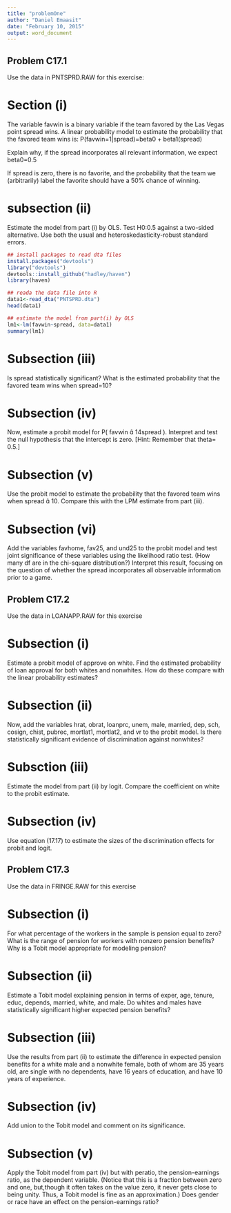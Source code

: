 ```yaml
---
title: "problemOne"
author: "Daniel Emaasit"
date: "February 10, 2015"
output: word_document
---
```


## Problem C17.1
Use the data in PNTSPRD.RAW for this exercise:

# Section (i)
The variable favwin is a binary variable if the team favored by the Las Vegas
point spread wins. A linear probability model to estimate the probability that the favored team wins is:
P(favwin=1|spread)=beta0 + beta1(spread)

Explain why, if the spread incorporates all relevant information, we expect beta0=0.5

If spread is zero, there is no favorite, and the probability that the team we (arbitrarily) label the favorite should have a 50% chance of winning.

# subsection (ii)

Estimate the model from part (i) by OLS. Test H0:0.5 against a two-sided
alternative. Use both the usual and heteroskedasticity-robust standard errors.

```r
## install packages to read dta files
install.packages("devtools")
library("devtools")
devtools::install_github("hadley/haven")
library(haven)

## reada the data file into R
data1<-read_dta("PNTSPRD.dta")
head(data1)

## estimate the model from part(i) by OLS
lm1<-lm(favwin~spread, data=data1)
summary(lm1)
```

# Subsection (iii)
Is spread statistically significant? What is the estimated probability that the
favored team wins when spread=10?

   

# Subsection (iv)
Now, estimate a probit model for P( favwin  1spread ). Interpret and test the null hypothesis that the intercept is zero. [Hint: Remember that theta= 0.5.]


# Subsection (v)
Use the probit model to estimate the probability that the favored team wins when
spread  10. Compare this with the LPM estimate from part (iii).


# Subsection (vi)
Add the variables favhome, fav25, and und25 to the probit model and test joint significance of these variables using the likelihood ratio test. (How many df are in the chi-square distribution?) Interpret this result, focusing on the question of whether the spread incorporates all observable information prior to a game.


## Problem C17.2

Use the data in LOANAPP.RAW for this exercise

# Subsection (i)
Estimate a probit model of approve on white. Find the estimated probability of
loan approval for both whites and nonwhites. How do these compare with the
linear probability estimates?

# Subsection (ii)
Now, add the variables hrat, obrat, loanprc, unem, male, married, dep, sch,
cosign, chist, pubrec, mortlat1, mortlat2, and vr to the probit model. Is there
statistically significant evidence of discrimination against nonwhites?

# Subsction (iii)
Estimate the model from part (ii) by logit. Compare the coefficient on white to the
probit estimate.


# Subsection (iv)
Use equation (17.17) to estimate the sizes of the discrimination effects for probit and logit.


## Problem C17.3
Use the data in FRINGE.RAW for this exercise

# Subsection (i)
For what percentage of the workers in the sample is pension equal to zero? What
is the range of pension for workers with nonzero pension benefits? Why is a Tobit
model appropriate for modeling pension?


# Subsection (ii)
Estimate a Tobit model explaining pension in terms of exper, age, tenure, educ,
depends, married, white, and male. Do whites and males have statistically significant higher expected pension benefits?


# Subsection (iii)
Use the results from part (ii) to estimate the difference in expected pension
benefits for a white male and a nonwhite female, both of whom are 35 years old,
are single with no dependents, have 16 years of education, and have 10 years of
experience.


# Subsection (iv)
Add union to the Tobit model and comment on its significance.


# Subsection (v)
Apply the Tobit model from part (iv) but with peratio, the pension-earnings ratio,
as the dependent variable. (Notice that this is a fraction between zero and one, but,though it often takes on the value zero, it never gets close to being unity. Thus, a Tobit model is fine as an approximation.) Does gender or race have an effect on the pension-earnings ratio?











